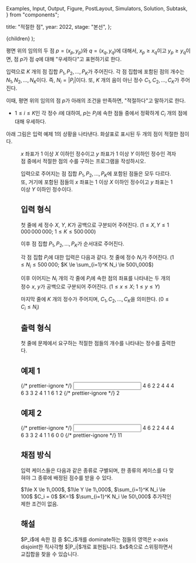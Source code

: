   Examples,
  Input,
  Output,
  Figure,
  PostLayout,
  Simulators,
  Solution,
  Subtask,
} from "components";

  title: "적절한 점",
  year: 2022,
  stage: "본선",
};

  <PostLayout meta={meta}>{children}</PostLayout>
);

평면 위의 임의의 두 점 $p = (x_p, y_p)$와 $q=(x_q, y_q)$에 대해서,
$x_p \ge x_q$이고 $y_p \ge y_q$이면,
점 $p$가 점 $q$에 대해 "우세하다"고 표현하기로 한다.

입력으로 $K$ 개의 점 집합 $P_1, P_2, \ldots, P_K$가 주어진다.
각 점 집합에 포함된 점의 개수는 $N_1, N_2, \ldots, N_K$이다.
즉, $N_i = |P_i|$이다.
또, $K$ 개의 음이 아닌 정수 $C_1, C_2, \ldots, C_K$가 
주어진다.

이때, 평면 위의 임의의 점 $p$가 아래의 조건을 만족하면,
"적절하다"고 말하기로 한다.
* $1\le i \le K$인 각 정수 $i$에 대하여, $p$는 $P_i$에 속한 점들 중에서 정확하게 $C_i$ 개의 점에 대해 우세하다.

아래 그림은 입력 예제 1의 상황을 나타낸다. 화살표로 표시된 두 개의 점이 적절한 점이다.

<Figure
  src="/2022/cover1-71f244ddf762.png"
  width={200}
/>

$x$ 좌표가 $1$ 이상 $X$ 이하인 정수이고
$y$ 좌표가 $1$ 이상 $Y$ 이하인 정수인
격자점 중에서 적절한 점의 수를 구하는 프로그램을 
작성하시오.

입력으로 주어지는 점 집합 $P_1, P_2, \ldots, P_K$에 
포함된 점들은 모두 다르다.
또, 거기에 포함된 점들의 
$x$ 좌표는 $1$ 이상 $X$ 이하인 정수이고
$y$ 좌표는 $1$ 이상 $Y$ 이하인 정수이다.

## 입력 형식

첫 줄에 세 정수 $X$, $Y$, $K$가 공백으로 구분되어 주어진다.
($1\le X, Y \le 1\,000\,000\,000;$ $1 \le K \le 500\,000$)

이후 점 집합 $P_1, P_2, \ldots, P_K$가 순서대로 주어진다.

각 점 집합 $P_i$에 대한 입력은 다음과 같다. 
첫 줄에 정수 $N_i$가 주어진다.
($1 \le N_i \le 500\,000;$ 
$K \le \sum_{i=1}^K N_i \le 500\,000$)

이후 이어지는 $N_i$ 개의 각 줄에 
$P_i$에 속한 점의 좌표를 나타내는
두 개의 정수 $x$, $y$가 공백으로 구분되어 주어진다.
($1\le x \le X;$ $1\le y \le Y$)

마지막 줄에 $K$ 개의 정수가 주어지며, 
$C_1, C_2, \ldots, C_K$을 의미한다.
($0 \le C_i \le N_i$)


## 출력 형식

첫 줄에 문제에서 요구하는 적절한 점들의 개수를 나타내는 정수를 출력한다.

## 예제 1

<Examples>
  {/* prettier-ignore */}
  <Input>
4 6 2
2
4 4
4 6
3
3 2
4 1
1 6
1 2
  </Input>
  {/* prettier-ignore */}
  <Output>
2
  </Output>
</Examples>

## 예제 2

<Examples>
  {/* prettier-ignore */}
  <Input>
4 6 2
2
4 4
4 6
3
3 2
4 1
1 6
0 0
  </Input>
  {/* prettier-ignore */}
  <Output>
11
  </Output>
</Examples>

## 채점 방식

입력 케이스들은 다음과 같은 종류로 구별되며, 한 종류의 케이스를 다 맞혀야 그 종류에 배정된 점수를 받을 수 있다.

<Subtask index={1} score={6}>
  $1\le X \le 1\,000$, $1\le Y \le 1\,000$, $\sum_{i=1}^K N_i \le 100$
</Subtask>
<Subtask index={2} score={22}>
  $C_i = 0$
</Subtask>
<Subtask index={3} score={24}>
  $K=1$
</Subtask>
<Subtask index={4} score={32}>
  $\sum_{i=1}^K N_i \le 50\,000$
</Subtask>
<Subtask index={5} score={16}>
  추가적인 제한 조건이 없음.
</Subtask>

## 해설

<Solution>
$P_i$에 속한 점 중 $C_i$개를 dominate하는 점들의 영역은 x-axis disjoint한 직사각형 $|P_i|$개로 표현됩니다. 
$x$축으로 스위핑하면서 교집합을 찾을 수 있습니다.
</Solution>